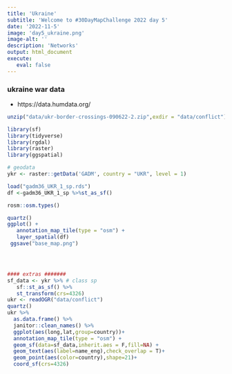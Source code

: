 ```yaml
---
title: 'Ukraine'
subtitle: 'Welcome to #30DayMapChallenge 2022 day 5'
date: '2022-11-5'
image: 'day5_ukraine.png'
image-alt: ''
description: 'Networks'
output: html_document
execute: 
   eval: false
---
```


### ukraine war data

- https://data.humdata.org/

```r

unzip("data/ukr-border-crossings-090622-2.zip",exdir = "data/conflict")

library(sf)
library(tidyverse)
library(rgdal)
library(raster)
library(ggspatial)

# geodata
ykr <- raster::getData('GADM', country = "UKR", level = 1)

load("gadm36_UKR_1_sp.rds")
df <-gadm36_UKR_1_sp %>%st_as_sf()

rosm::osm.types()

quartz()
ggplot() +
   annotation_map_tile(type = "osm") +
   layer_spatial(df)
 ggsave("base_map.png")




#### extras #######
sf_data <- ykr %>% # class sp
   sf::st_as_sf() %>%
   st_transform(crs=4326)
ukr <- readOGR("data/conflict")
quartz()
ukr %>%
  as.data.frame() %>%
  janitor::clean_names() %>%
  ggplot(aes(long,lat,group=country))+
  annotation_map_tile(type = "osm") +
  geom_sf(data=sf_data,inherit.aes = F,fill=NA) +
  geom_text(aes(label=name_eng),check_overlap = T)+
  geom_point(aes(color=country),shape=21)+
  coord_sf(crs=4326)

```
